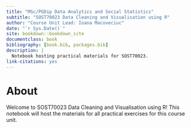```yaml
--- 
title: "MSc/PGDip Data Analytics and Social Statistics"
subtitle: "SOST70023 Data Cleaning and Visualisation using R"
author: "Course Unit Lead: Ioana Macoveciuc"
date: "`r Sys.Date()`"
site: bookdown::bookdown_site
documentclass: book
bibliography: [book.bib, packages.bib]
description: |
  Notebook hosting practical materials for SOST70023.
link-citations: yes
---
```


# About {-}

Welcome to SOST70023 Data Cleaning and Visualisation using R! This notebook will host the materials for all practical exercises for this course unit. 
